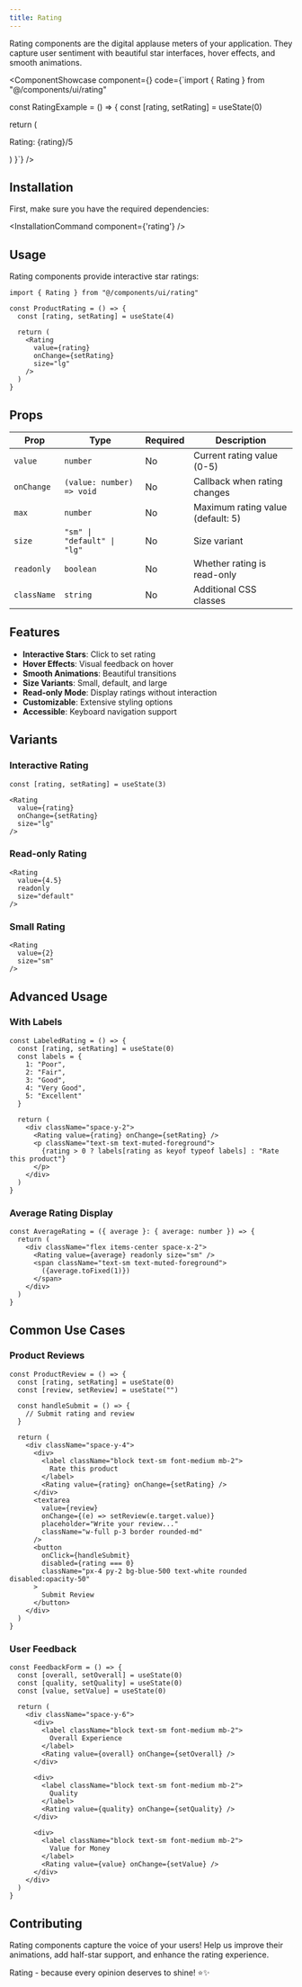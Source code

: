 ```yaml
---
title: Rating
---
```



Rating components are the digital applause meters of your application. They capture user sentiment with beautiful star interfaces, hover effects, and smooth animations.

<ComponentShowcase component={<RatingShowcase />} code={`import { Rating } from "@/components/ui/rating"

const RatingExample = () => {
  const [rating, setRating] = useState(0)

  return (
    <div className="space-y-4">
      <Rating
        value={rating}
        onChange={setRating}
        size="lg"
      />
      <p className="text-sm text-muted-foreground">
        Rating: {rating}/5
      </p>
    </div>
  )
}`} />

## Installation

First, make sure you have the required dependencies:

<InstallationCommand component={'rating'} />

## Usage

Rating components provide interactive star ratings:

```tsx
import { Rating } from "@/components/ui/rating"

const ProductRating = () => {
  const [rating, setRating] = useState(4)

  return (
    <Rating
      value={rating}
      onChange={setRating}
      size="lg"
    />
  )
}
```

## Props

| Prop | Type | Required | Description |
|------|------|----------|-------------|
| `value` | `number` | No | Current rating value (0-5) |
| `onChange` | `(value: number) => void` | No | Callback when rating changes |
| `max` | `number` | No | Maximum rating value (default: 5) |
| `size` | `"sm" \| "default" \| "lg"` | No | Size variant |
| `readonly` | `boolean` | No | Whether rating is read-only |
| `className` | `string` | No | Additional CSS classes |

## Features

- **Interactive Stars**: Click to set rating
- **Hover Effects**: Visual feedback on hover
- **Smooth Animations**: Beautiful transitions
- **Size Variants**: Small, default, and large
- **Read-only Mode**: Display ratings without interaction
- **Customizable**: Extensive styling options
- **Accessible**: Keyboard navigation support

## Variants

### Interactive Rating
```tsx
const [rating, setRating] = useState(3)

<Rating
  value={rating}
  onChange={setRating}
  size="lg"
/>
```

### Read-only Rating
```tsx
<Rating
  value={4.5}
  readonly
  size="default"
/>
```

### Small Rating
```tsx
<Rating
  value={2}
  size="sm"
/>
```

## Advanced Usage

### With Labels
```tsx
const LabeledRating = () => {
  const [rating, setRating] = useState(0)
  const labels = {
    1: "Poor",
    2: "Fair",
    3: "Good",
    4: "Very Good",
    5: "Excellent"
  }

  return (
    <div className="space-y-2">
      <Rating value={rating} onChange={setRating} />
      <p className="text-sm text-muted-foreground">
        {rating > 0 ? labels[rating as keyof typeof labels] : "Rate this product"}
      </p>
    </div>
  )
}
```

### Average Rating Display
```tsx
const AverageRating = ({ average }: { average: number }) => {
  return (
    <div className="flex items-center space-x-2">
      <Rating value={average} readonly size="sm" />
      <span className="text-sm text-muted-foreground">
        ({average.toFixed(1)})
      </span>
    </div>
  )
}
```

## Common Use Cases

### Product Reviews
```tsx
const ProductReview = () => {
  const [rating, setRating] = useState(0)
  const [review, setReview] = useState("")

  const handleSubmit = () => {
    // Submit rating and review
  }

  return (
    <div className="space-y-4">
      <div>
        <label className="block text-sm font-medium mb-2">
          Rate this product
        </label>
        <Rating value={rating} onChange={setRating} />
      </div>
      <textarea
        value={review}
        onChange={(e) => setReview(e.target.value)}
        placeholder="Write your review..."
        className="w-full p-3 border rounded-md"
      />
      <button
        onClick={handleSubmit}
        disabled={rating === 0}
        className="px-4 py-2 bg-blue-500 text-white rounded disabled:opacity-50"
      >
        Submit Review
      </button>
    </div>
  )
}
```

### User Feedback
```tsx
const FeedbackForm = () => {
  const [overall, setOverall] = useState(0)
  const [quality, setQuality] = useState(0)
  const [value, setValue] = useState(0)

  return (
    <div className="space-y-6">
      <div>
        <label className="block text-sm font-medium mb-2">
          Overall Experience
        </label>
        <Rating value={overall} onChange={setOverall} />
      </div>

      <div>
        <label className="block text-sm font-medium mb-2">
          Quality
        </label>
        <Rating value={quality} onChange={setQuality} />
      </div>

      <div>
        <label className="block text-sm font-medium mb-2">
          Value for Money
        </label>
        <Rating value={value} onChange={setValue} />
      </div>
    </div>
  )
}
```

## Contributing

Rating components capture the voice of your users! Help us improve their animations, add half-star support, and enhance the rating experience.

Rating - because every opinion deserves to shine! ⭐✨